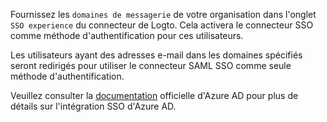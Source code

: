 Fournissez les `domaines de messagerie` de votre organisation dans l'onglet `SSO experience` du connecteur de Logto. Cela activera le connecteur SSO comme méthode d'authentification pour ces utilisateurs.

Les utilisateurs ayant des adresses e-mail dans les domaines spécifiés seront redirigés pour utiliser le connecteur SAML SSO comme seule méthode d'authentification.

Veuillez consulter la [documentation](https://learn.microsoft.com/en-us/entra/identity/enterprise-apps/add-application-portal-setup-sso) officielle d'Azure AD pour plus de détails sur l'intégration SSO d'Azure AD.
